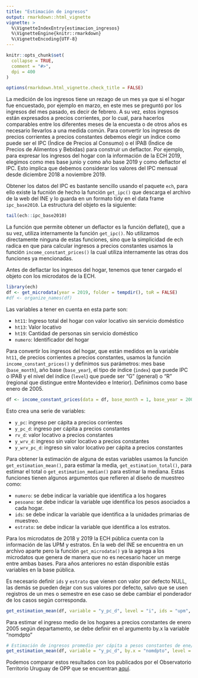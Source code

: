 ```yaml
---
title: "Estimación de ingresos"
output: rmarkdown::html_vignette
vignette: >
  %\VignetteIndexEntry{estimacion_ingresos}
  %\VignetteEngine{knitr::rmarkdown}
  %\VignetteEncoding{UTF-8}
---
```


```r
knitr::opts_chunk$set(
  collapse = TRUE,
  comment = "#>",
  dpi = 400
)

options(rmarkdown.html_vignette.check_title = FALSE)
```

La medición de los ingresos tiene un rezago de un mes ya que si el hogar fue encuestado, por ejemplo en marzo, en este mes se preguntó por los ingresos del mes pasado, es decir de febrero. A su vez, estos ingresos están expresados a precios corrientes, por lo cual, para hacerlos comparables entre los diferentes meses de la encuesta o de otros años es necesario llevarlos a una medida común. Para convertir los ingresos de precios corrientes a precios constantes debemos elegir un índice como puede ser el IPC (Índice de Precios al Consumo) o el IPAB (Índice de Precios de Alimentos y Bebidas) para construir un deflactor. Por ejemplo, para expresar los ingresos del hogar con la información de la ECH 2019, elegimos como mes base junio y como año base 2019 y como deflactor el IPC. Esto implica que debemos considerar los valores del IPC mensual desde diciembre 2018 a noviembre 2019. 

Obtener los datos del IPC es bastante sencillo usando el paquete `ech`, para ello existe la fucnión de hecho la función `get_ipc()` que descarga el archivo de la web del INE y lo guarda en un formato tidy en el data frame `ipc_base2010`. La estructura del objeto es la siguiente:

```r
tail(ech::ipc_base2010)
```

La función que permite obtener un deflactor es la función deflate(), que a su vez, utiliza internamente la función `get_ipc()`. No utilizamos directamente ninguna de estas funciones, sino que la simplicidad de ech radica en que para calcular ingresos a precios constantes usamos la función  `income_constant_prices()` la cual utiliza internamente las otras dos funciones ya mencionadas. 

Antes de deflactar los ingresos del hogar, tenemos que tener cargado el objeto con los microdatos de la ECH. 
```r
library(ech)
df <- get_microdata(year = 2019, folder = tempdir(), toR = FALSE)
#df <- organize_names(df)
```
Las variables a tener en cuenta en esta parte son: 

- `ht11`: Ingreso total del hogar con valor locativo sin servicio doméstico 
- `ht13`: Valor locativo 
- `ht19`: Cantidad de personas sin servicio doméstico 
- `numero`: Identificador del hogar

Para convertir los ingresos del hogar, que están medidos en la variable `ht11`, de precios corrientes a precios constantes, usamos la función `income_constant_prices()` y definimos sus parámetros: mes base (`base_month`), año base (`base_year`), el tipo de índice (`index`) que puede IPC o IPAB y el nivel del índice (`level`) que puede ser "G" (general) o "R" (regional que distingue entre Montevideo e Interior).
Definimos como base enero de 2005. 

```r
df <- income_constant_prices(data = df, base_month = 1, base_year = 2005, index = "IPC", level = "G")
```

Esto crea una serie de variables:

- `y_pc`: ingreso per cápita a precios corrientes
- `y_pc_d`: ingreso per cápita a precios constantes
- `rv_d`: valor locativo a precios constantes
- `y_wrv_d`: ingreso sin valor locativo a precios constantes
- `y_wrv_pc_d`: ingreso sin valor locativo per cápita a precios constantes

Para obtener la estimación de alguna de estas variables usamos la función `get_estimation_mean()`, para estimar la media, `get_estimation_total()`, para estimar el total o `get_estimation_median()` para estimar la mediana. Estas funciones tienen algunos argumentos que refieren al diseño de muestreo como: 

- `numero`: se debe indicar la variable que identifica a los hogares
- `pesoano`: se debe indicar la variable uqe identifica los pesos asociados a cada hogar.
- `ids`: se debe indicar la variable que identifica a la unidades primarias de muestreo.
- `estrato`: se debe indicar la variable que identifica a los estratos.

Para los microdatos de 2018 y 2019 la ECH pública cuenta con la información de las UPM y estratos. En la web del INE se encuentra en un archivo aparte pero la función `get_microdata()` ya la agrega a los microdatos que genera de manera que no es necesario hacer un merge entre ambas bases. Para años anteriores no están disponible estás variables en la base pública.
 
Es necesario definir `ids` y `estrato` que vienen con valor por defecto NULL, las demás se pueden dejar con sus valores por defecto, salvo que se usen registros de un mes o semestre en ese caso se debe cambiar el ponderador de los casos según corresponda.

```r
get_estimation_mean(df, variable = "y_pc_d", level = "i", ids = "upm", estrato = "estrato")
```

Para estimar el ingreso medio de los hogares a precios constantes de enero 2005 según departamento, se debe definir en el argumento by.x la variable "nomdpto"

```r
# Estimación de ingresos promedio per cápita a pesos constantes de ene/05 según dpto
get_estimation_mean(df, variable = "y_pc_d", by.x = "nomdpto", level = "i", ids = "upm", estrato = "estrato")
```

<!-- Una forma de mostrar estos resultados es mediante un gráfico como el siguiente: -->

Podemos comparar estos resultados con los publicados por el Observatorio Territorio Uruguay de OPP que se encuentran [aquí](https://otu.opp.gub.uy/?q=listados/listados_datos_formato&id=2727&cant=0&fecha=2019-01-01). 
